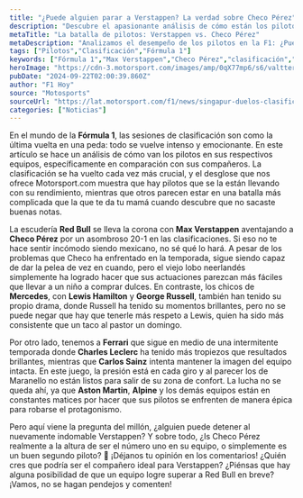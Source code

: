 ```yaml
---
title: "¿Puede alguien parar a Verstappen? La verdad sobre Checo Pérez"
description: "Descubre el apasionante análisis de cómo están los pilotos en sus equipos y qué futuro les espera en este emocionante mundo de la Fórmula 1."
metaTitle: "La batalla de pilotos: Verstappen vs. Checo Pérez"
metaDescription: "Analizamos el desempeño de los pilotos en la F1: ¿Puede alguien detener a Verstappen? ¿Checo está a la altura? ¡Descúbrelo aquí!"
tags: ["Pilotos","Clasificación","Fórmula 1"]
keywords: ["Fórmula 1","Max Verstappen","Checo Pérez","clasificación","rendimiento pilotos"]
heroImage: "https://cdn-3.motorsport.com/images/amp/0qX77mp6/s6/valtteri-bottas-stake-f1-team--5.jpg"
pubDate: "2024-09-22T02:00:39.860Z"
author: "F1 Hoy"
source: "Motosports"
sourceUrl: "https://lat.motorsport.com/f1/news/singapur-duelos-clasificacion-companeros-f1/10656714/?utm_source=RSS&utm_medium=referral&utm_campaign=RSS-F1&utm_term=News&utm_content=lat"
categories: ["Noticias"]
---
```

En el mundo de la **Fórmula 1**, las sesiones de clasificación son como la última vuelta en una peda: todo se vuelve intenso y emocionante. En este artículo se hace un análisis de cómo van los pilotos en sus respectivos equipos, específicamente en comparación con sus compañeros. La clasificación se ha vuelto cada vez más crucial, y el desglose que nos ofrece Motorsport.com muestra que hay pilotos que se la están llevando con su rendimiento, mientras que otros parecen estar en una batalla más complicada que la que te da tu mamá cuando descubre que no sacaste buenas notas. 

La escudería **Red Bull** se lleva la corona con **Max Verstappen** aventajando a **Checo Pérez** por un asombroso 20-1 en las clasificaciones. Si eso no te hace sentir incómodo siendo mexicano, no sé qué lo hará. A pesar de los problemas que Checo ha enfrentado en la temporada, sigue siendo capaz de dar la pelea de vez en cuando, pero el viejo lobo neerlandés simplemente ha logrado hacer que sus actuaciones parezcan más fáciles que llevar a un niño a comprar dulces. En contraste, los chicos de **Mercedes**, con **Lewis Hamilton** y **George Russell**, también han tenido su propio drama, donde Russell ha tenido su momentos brillantes, pero no se puede negar que hay que tenerle más respeto a Lewis, quien ha sido más consistente que un taco al pastor un domingo.

Por otro lado, tenemos a **Ferrari** que sigue en medio de una intermitente temporada donde **Charles Leclerc** ha tenido más tropiezos que resultados brillantes, mientras que **Carlos Sainz** intenta mantener la imagen del equipo intacta. En este juego, la presión está en cada giro y al parecer los de Maranello no están listos para salir de su zona de confort. La lucha no se queda ahí, ya que **Aston Martin**, **Alpine** y los demás equipos están en constantes matices por hacer que sus pilotos se enfrenten de manera épica para robarse el protagonismo.

Pero aquí viene la pregunta del millón, ¿alguien puede detener al nuevamente indomable Verstappen? Y sobre todo, ¿Is Checo Pérez realmente a la altura de ser el número uno en su equipo, o simplemente es un buen segundo piloto? 🤔 ¡Déjanos tu opinión en los comentarios! ¿Quién cres que podría ser el compañero ideal para Verstappen? ¿Piénsas que hay alguna posibilidad de que un equipo logre superar a Red Bull en breve? ¡Vamos, no se hagan pendejos y comenten!


